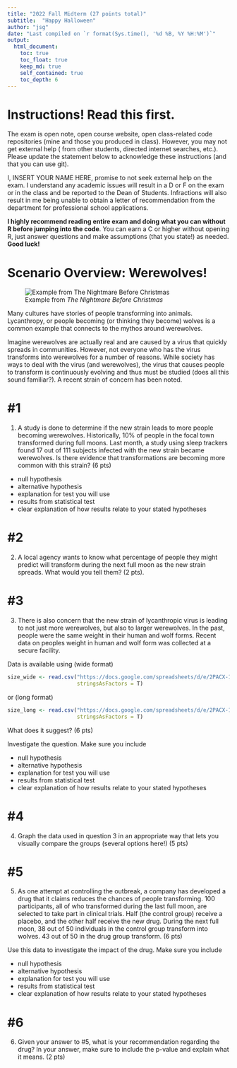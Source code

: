 ```yaml
---
title: "2022 Fall Midterm (27 points total)"
subtitle:  "Happy Halloween"
author: "jsg"
date: "Last compiled on `r format(Sys.time(), '%d %B, %Y %H:%M')`"
output:
  html_document:
    toc: true
    toc_float: true
    keep_md: true
    self_contained: true
    toc_depth: 6
---
```


# Instructions! Read this first.

The exam is open note, open course website, open class-related code repositories 
(mine and those you produced in class). However, you may not get external help (
from other students, directed internet searches, etc.).  Please update the statement
below to acknowledge these instructions (and that you can use git).

I, INSERT YOUR NAME HERE, promise to not seek external help on the exam. I 
understand any academic issues will result in a D or F on the exam or in the class
and be reported to the Dean of Students.  Infractions will also result in me 
being unable to obtain a letter of recommendation from the department for 
professional school applications.

**I highly recommend reading entire exam and doing what you can without R before
jumping into the code**. You can earn a C or higher without opening R, just answer
questions and make assumptions (that you state!) as needed.  **Good luck!**

# Scenario Overview: Werewolves!

![Example from *The Nightmare Before Christmas*](https://2.bp.blogspot.com/-huSpt_sT7HI/WAmTUUV9GAI/AAAAAAAAZgQ/hWJ8TZx5MGAPuK5MFuRFEWdrAdMib4uqwCEw/s320/IMG_2931.JPG)

Many cultures have stories of people transforming into animals. Lycanthropy, or 
people becoming (or thinking they become) wolves is a common example that connects 
to the mythos around werewolves.

Imagine werewolves are actually real and are caused by a virus that quickly spreads 
in communities. However, not everyone who has the virus transforms into werewolves
for a number of reasons.  While society has ways to deal with the virus (and werewolves),
the virus that causes people to transform is continuously evolving and thus must
be studied (does all this sound familiar?). A recent strain of concern has been noted.  

# #1

1. A study is done to determine if the new strain leads to more people becoming 
werewolves. Historically,
10% of people in the focal town transformed during full moons. Last month, a study 
using sleep trackers found 17 out of 111 subjects infected with the new strain
became werewolves.  Is there 
evidence that transformations are becoming more common with this strain? (6 pts)

* null hypothesis
* alternative hypothesis
* explanation for test you will use 
* results from statistical test
* clear explanation of how results relate to your stated hypotheses


# #2

2. A local agency wants to know what percentage of people they might predict will transform 
during the next full moon
as the new strain spreads.  What would you tell them? (2 pts).  


# #3


3. There is also concern that the new strain of lycanthropic virus is leading
to not just more werewolves, but also to larger werewolves. In the past, people 
were the same weight in their
human and wolf forms.  Recent data on peoples weight in human and wolf form was collected 
at a secure facility.  

Data is available using (wide format)

```r
size_wide <- read.csv("https://docs.google.com/spreadsheets/d/e/2PACX-1vQPEgn69EFpp6-FLOCuMjBHQg2de2eufsk1tot5_pet4PBWw7LONCpzHRgV9F7o4_qR8lxAjhfltCjK/pub?gid=1132258987&single=true&output=csv", 
                      stringsAsFactors = T)
```

or (long format)

```r
size_long <- read.csv("https://docs.google.com/spreadsheets/d/e/2PACX-1vTuKbRFnuaRITxnQXmeTBzlBVtJYcRYH50MFrvhXnud8PevFo2E-eTeqvqqZvrSNp0iV-R96YZub0Du/pub?gid=528744338&single=true&output=csv",
                      stringsAsFactors = T)
```


What does it suggest?  (6 pts)

Investigate the question. Make sure you include

* null hypothesis
* alternative hypothesis
* explanation for test you will use 
* results from statistical test
* clear explanation of how results relate to your stated hypotheses

# #4

4. Graph the data used in question 3 in an appropriate way that lets you visually
compare the groups (several options here!) (5 pts)

# #5

5.  As one attempt at controlling the outbreak, a company has developed a drug
that it claims reduces the chances of people transforming.  100 participants, all
of who transformed during the last full moon, are selected to take part in clinical 
trials.  Half (the control group) receive a  placebo, and the other half receive
the new drug. During the next full moon, 38 out of 50 individuals in the control
group transform into wolves.  43 out of 50 in the drug group transform. (6 pts) 

Use this data
to investigate the impact of the drug. Make sure you include

* null hypothesis
* alternative hypothesis
* explanation for test you will use 
* results from statistical test
* clear explanation of how results relate to your stated hypotheses

# #6

6. Given your answer to #5, what is your recommendation regarding the drug? In 
your answer, make sure to include the p-value and explain what it means.  (2 pts)




